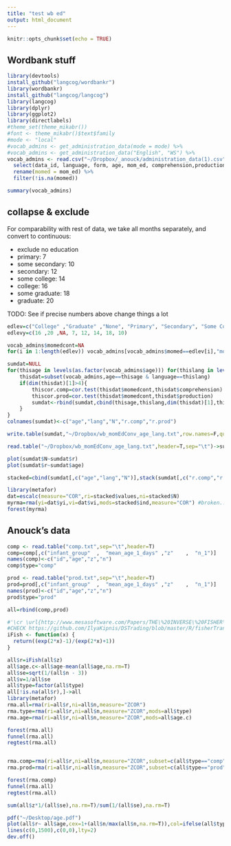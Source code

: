 ```yaml
---
title: "test wb ed"
output: html_document
---
```


```r
knitr::opts_chunk$set(echo = TRUE)
```

## Wordbank stuff

```r
library(devtools)
install_github("langcog/wordbankr")
library(wordbankr)
install_github("langcog/langcog")
library(langcog)
library(dplyr)
library(ggplot2)
library(directlabels)
#theme_set(theme_mikabr())
#font <- theme_mikabr()$text$family
#mode <- "local"
#vocab_admins <- get_administration_data(mode = mode) %>%
#vocab_admins <- get_administration_data("English", "WS") %>%
vocab_admins <- read.csv("~/Dropbox/_anouck/administration_data(1).csv") %>%
  select(data_id, language, form, age, mom_ed, comprehension,production) %>%
  rename(momed = mom_ed) %>%
  filter(!is.na(momed))

summary(vocab_admins)
```

## collapse & exclude

For comparability with rest of data, we take all months separately, and convert to continuous:

- exclude no education
- primary: 7 
- some secondary: 10
- secondary: 12
- some college: 14
- college: 16 
- some graduate: 18
- graduate: 20

TODO: See if precise numbers above change things a lot 

```r
edlev=c("College" ,"Graduate" ,"None", "Primary", "Secondary", "Some College", "Some Graduate", "Some Secondary")
edlevy=c(16 ,20 ,NA, 7, 12, 14, 18, 10)

vocab_admins$momedcont=NA
for(i in 1:length(edlev)) vocab_admins[vocab_admins$momed==edlev[i],"momedcont"]<- edlevy[i]

sumdat=NULL
for(thisage in levels(as.factor(vocab_admins$age))) for(thislang in levels(vocab_admins$language)){
	thisdat=subset(vocab_admins,age==thisage & language==thislang)
	if(dim(thisdat)[1]>4){
		thiscor.comp=cor.test(thisdat$momedcont,thisdat$comprehension)
		thiscor.prod=cor.test(thisdat$momedcont,thisdat$production)
		sumdat<-rbind(sumdat,cbind(thisage,thislang,dim(thisdat)[1],thiscor.comp$estimate,thiscor.comp$estimate))
	}
} 
colnames(sumdat)<-c("age","lang","N","r.comp","r.prod")

write.table(sumdat,"~/Dropbox/wb_momEdConv_age_lang.txt",row.names=F,quote=F,sep="\t")

read.table("~/Dropbox/wb_momEdConv_age_lang.txt",header=T,sep="\t")->sumdat

plot(sumdat$N~sumdat$r)
plot(sumdat$r~sumdat$age)

stacked=cbind(sumdat[,c("age","lang","N")],stack(sumdat[,c("r.comp","r.prod")]))

library(metafor)
dat=escalc(measure="COR",ri=stacked$values,ni=stacked$N)
myrma=rma(yi=dat$yi,vi=dat$vi,mods=stacked$ind,measure="COR") #broken...
forest(myrma)
```

## Anouck's data

```r
comp <- read.table("comp.txt",sep="\t",header=T)
comp=comp[,c("infant_group"  ,  "mean_age_1_days" ,"z"    ,  "n_1")]
names(comp)<-c("id","age","z","n")
comp$type="comp"

prod <- read.table("prod.txt",sep="\t",header=T)
prod=prod[,c("infant_group"  ,  "mean_age_1_days" ,"z"    ,  "n_1")]
names(prod)<-c("id","age","z","n")
prod$type="prod"

all=rbind(comp,prod)

#'\cr \url{http://www.mesasoftware.com/Papers/THE\%20INVERSE\%20FISHER\%20TRANSFORM.pdf}\cr
#CHECK https://github.com/IlyaKipnis/DSTrading/blob/master/R/fisherTransform.R
iFish <- function(x) {
  return((exp(2*x)-1)/(exp(2*x)+1))
}

all$r=iFish(all$z)
all$age.c<-all$age-mean(all$age,na.rm=T)
all$se=sqrt(1/(all$n - 3))
all$v=1/all$se
all$type=factor(all$type)
all[!is.na(all$r),]->all
library(metafor)
rma.all=rma(ri=all$r,ni=all$n,measure="ZCOR") 
rma.type=rma(ri=all$r,ni=all$n,measure="ZCOR",mods=all$type) 
rma.age=rma(ri=all$r,ni=all$n,measure="ZCOR",mods=all$age.c) 

forest(rma.all)
funnel(rma.all)
regtest(rma.all)


rma.comp=rma(ri=all$r,ni=all$n,measure="ZCOR",subset=c(all$type=="comp")) 
rma.prod=rma(ri=all$r,ni=all$n,measure="ZCOR",subset=c(all$type=="prod")) 

forest(rma.comp)
funnel(rma.all)
regtest(rma.all)

sum(all$z*1/(all$se),na.rm=T)/sum(1/(all$se),na.rm=T)

pdf("~/Desktop/age.pdf")
plot(all$r~ all$age,cex=1+(all$n/max(all$n,na.rm=T)),col=ifelse(all$type=="comp","red","black"),xlab="Age (jours)",ylab="z",pch=20)
lines(c(0,1500),c(0,0),lty=2)
dev.off()


```

